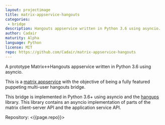 ```yaml
---
layout: projectimage
title: matrix-appservice-hangouts
categories: 
 - bridge
description: Hangouts appservice written in Python 3.6 using asyncio.
author: Cadair
maturity: Alpha
language: Python
license: MIT
repo: https://github.com/Cadair/matrix-appservice-hangouts
---
```


A prototype Matrix<->Hangouts appservice written in Python 3.6 using asyncio.

This is a [matrix appservice](https://matrix.org/docs/guides/application_services.html)
with the objective of being a fully featured puppeting multi-user hangouts bridge.

This bridge is implemented in Python 3.6+ using asyncio and the
[hangups](https://github.com/tdryer/hangups) library. This library contains an
asyncio implementation of parts of the matrix client-server API and the
application service API.

Repository: <{{page.repo}}>
